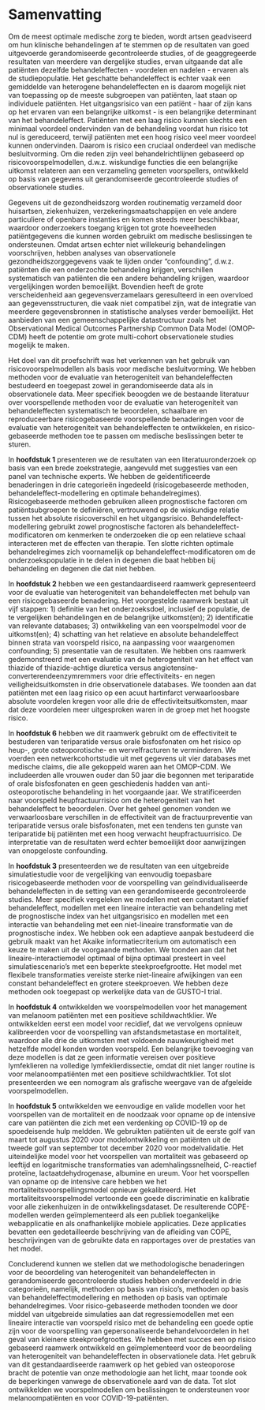 \pagestyle{fancy}
# Samenvatting {.unnumbered}

Om de meest optimale medische zorg te bieden, wordt artsen geadviseerd om hun
klinische behandelingen af te stemmen op de resultaten van goed uitgevoerde
gerandomiseerde gecontroleerde studies, of de geaggregeerde resultaten van
meerdere van dergelijke studies, ervan uitgaande dat alle patiënten dezelfde
behandeleffecten - voordelen en nadelen - ervaren als de studiepopulatie. Het
geschatte behandeleffect is echter vaak een gemiddelde van heterogene
behandeleffecten en is daarom mogelijk niet van toepassing op de meeste
subgroepen van patiënten, laat staan op individuele patiënten. Het
uitgangsrisico van een patiënt - haar of zijn kans op het ervaren van een
belangrijke uitkomst - is een belangrijke determinant van het behandeleffect.
Patiënten met een laag risico kunnen slechts een minimaal voordeel ondervinden
van de behandeling voordat hun risico tot nul is gereduceerd, terwijl patiënten
met een hoog risico veel meer voordeel kunnen ondervinden. Daarom is risico een
cruciaal onderdeel van medische besluitvorming. Om die reden zijn veel
behandelrichtlijnen gebaseerd op risicovoorspelmodellen, d.w.z. wiskundige
functies die een belangrijke uitkomst relateren aan een verzameling gemeten
voorspellers, ontwikkeld op basis van gegevens uit gerandomiseerde
gecontroleerde studies of observationele studies.

Gegevens uit de gezondheidszorg worden routinematig verzameld door huisartsen,
ziekenhuizen, verzekeringsmaatschappijen en vele andere particuliere of openbare
instanties en komen steeds meer beschikbaar, waardoor onderzoekers toegang
krijgen tot grote hoeveelheden patiëntgegevens die kunnen worden gebruikt om
medische beslissingen te ondersteunen. Omdat artsen echter niet willekeurig
behandelingen voorschrijven, hebben analyses van observationele
gezondheidszorggegevens vaak te lijden onder “confounding”, d.w.z. patiënten die
een onderzochte behandeling krijgen, verschillen systematisch van patiënten die
een andere behandeling krijgen, waardoor vergelijkingen worden bemoeilijkt.
Bovendien heeft de grote verscheidenheid aan gegevensverzamelaars geresulteerd
in een overvloed aan gegevensstructuren, die vaak niet compatibel zijn, wat de
integratie van meerdere gegevensbronnen in statistische analyses verder
bemoeilijkt. Het aanbieden van een gemeenschappelijke datastructuur zoals het
Observational Medical Outcomes Partnership Common Data Model (OMOP-CDM) heeft de
potentie om grote multi-cohort observationele studies mogelijk te maken.

Het doel van dit proefschrift was het verkennen van het gebruik van
risicovoorspelmodellen als basis voor medische besluitvorming. We hebben
methoden voor de evaluatie van heterogeniteit van behandeleffecten bestudeerd en
toegepast  zowel in gerandomiseerde data als in observationele data. Meer
specifiek beoogden we de bestaande literatuur over voorspellende methoden voor
de evaluatie van heterogeniteit van behandeleffecten systematisch te beoordelen,
schaalbare en reproduceerbare risicogebaseerde voorspellende benaderingen voor
de evaluatie van heterogeniteit van behandeleffecten te ontwikkelen, en
risico-gebaseerde methoden toe te passen om medische beslissingen beter te
sturen.

In **hoofdstuk 1** presenteren we de resultaten van een literatuuronderzoek op
basis van een brede zoekstrategie, aangevuld met suggesties van een panel van
technische experts. We hebben de geïdentificeerde benaderingen in drie
categorieën ingedeeld (risicogebaseerde methoden, behandeleffect-modellering en
optimale behandelregimes). Risicogebaseerde methoden gebruiken alleen
prognostische factoren om patiëntsubgroepen te definiëren, vertrouwend op de
wiskundige relatie tussen het absolute risicoverschil en het uitgangsrisico.
Behandeleffect-modellering gebruikt zowel prognostische factoren als
behandeleffect-modificatoren om kenmerken te onderzoeken die op een relatieve
schaal interacteren met de effecten van therapie. Ten slotte richten optimale
behandelregimes zich voornamelijk op behandeleffect-modificatoren om de
onderzoekspopulatie in te delen in degenen die baat hebben bij behandeling en
degenen die dat niet hebben.

In **hoofdstuk 2** hebben we een gestandaardiseerd raamwerk gepresenteerd voor
de evaluatie van heterogeniteit van behandeleffecten met behulp van een
risicogebaseerde benadering. Het voorgestelde raamwerk bestaat uit vijf stappen:
1) definitie van het onderzoeksdoel, inclusief de populatie, de te vergelijken
behandelingen en de belangrijke uitkomst(en); 2) identificatie van relevante
databases; 3) ontwikkeling van een voorspelmodel voor de uitkomst(en); 4)
schatting van het relatieve en absolute behandeleffect binnen strata van
voorspeld risico, na aanpassing voor waargenomen confounding; 5) presentatie van
de resultaten. We hebben ons raamwerk gedemonstreerd met een evaluatie van de
heterogeniteit van het effect van thiazide of thiazide-achtige diuretica versus
angiotensine-converterendeenzymremmers voor drie effectiviteits- en negen
veiligheidsuitkomsten in drie observationele databases. We toonden aan dat
patiënten met een laag risico op een acuut hartinfarct verwaarloosbare absolute
voordelen kregen voor alle drie de effectiviteitsuitkomsten, maar dat deze
voordelen meer uitgesproken waren in de groep met het hoogste risico.

In **hoofdstuk 6** hebben we dit raamwerk gebruikt om de  effectiviteit te
bestuderen van teriparatide versus orale bisfosfonaten om het risico op heup-,
grote osteoporotische- en wervelfracturen te verminderen. We voerden een
netwerkcohortstudie uit met gegevens uit vier databases met medische claims, die
alle gekoppeld waren aan het OMOP-CDM. We includeerden alle vrouwen ouder dan 50
jaar die begonnen met teriparatide of orale bisfosfonaten en geen geschiedenis
hadden van anti-osteoporotische behandeling in het voorgaande jaar. We
stratificeerden naar voorspeld heupfractuurrisico om de heterogeniteit van het
behandeleffect te beoordelen. Over het geheel genomen vonden we verwaarloosbare
verschillen in de effectiviteit van de fractuurpreventie van teriparatide versus
orale bisfosfonaten, met een tendens ten gunste van teriparatide bij patiënten
met een hoog verwacht heupfractuurrisico. De interpretatie van de resultaten
werd echter bemoeilijkt door aanwijzingen van onopgeloste confounding.

In **hoofdstuk 3** presenteerden we de resultaten van een uitgebreide
simulatiestudie voor de vergelijking van eenvoudig toepasbare risicogebaseerde
methoden voor de voorspelling van geïndividualiseerde behandeleffecten in de
setting van een gerandomiseerde gecontroleerde studies. Meer specifiek
vergeleken we modellen met een constant relatief behandeleffect, modellen met
een lineaire interactie van behandeling met de prognostische index van het
uitgangsrisico en modellen met een interactie van behandeling met een
niet-lineaire transformatie van de prognostische index. We hebben ook een
adaptieve aanpak bestudeerd die gebruik maakt van het Akaike informatiecriterium
om automatisch een keuze te maken uit de voorgaande methoden. We toonden aan dat
het lineaire-interactiemodel optimaal of bijna optimaal presteert in veel
simulatiescenario's met een beperkte steekproefgrootte. Het model met flexibele
transformaties vereiste sterke niet-lineaire afwijkingen van een constant
behandeleffect en grotere steekproeven. We hebben deze methoden ook toegepast op
werkelijke data van de GUSTO-I trial.

In **hoofdstuk 4** ontwikkelden we voorspelmodellen voor het management van
melanoom patiënten met een positieve schildwachtklier. We ontwikkelden eerst een
model voor recidief, dat we vervolgens opnieuw kalibreerden voor de voorspelling
van afstandsmetastase en mortaliteit, waardoor alle drie de uitkomsten met
voldoende nauwkeurigheid met hetzelfde model konden worden voorspeld. Een
belangrijke toevoeging van deze modellen is dat ze geen informatie vereisen over
positieve lymfeklieren na volledige lymfeklierdissectie, omdat dit niet langer
routine is voor melanoompatiënten met een positieve schildwachtklier. Tot slot
presenteerden we een nomogram als grafische weergave van de afgeleide
voorspelmodellen.

In **hoofdstuk 5** ontwikkelden we eenvoudige en valide modellen voor het
voorspellen van de mortaliteit en de noodzaak voor opname op de intensive care
van patiënten die zich met een verdenking op COVID-19 op de spoedeisende hulp
meldden. We gebruikten patiënten uit de eerste golf van maart tot augustus 2020
voor modelontwikkeling en patiënten uit de tweede golf van september tot
december 2020 voor modelvalidatie. Het uiteindelijke model voor het voorspellen
van mortaliteit was gebaseerd op leeftijd en logaritmische transformaties van
ademhalingssnelheid, C-reactief proteïne, lactaatdehydrogenase, albumine en
ureum. Voor het voorspellen van opname op de intensive care hebben we het
mortaliteitsvoorspellingsmodel opnieuw gekalibreerd. Het
mortaliteitsvoorspelmodel vertoonde een goede discriminatie en kalibratie voor
alle ziekenhuizen in de ontwikkelingsdataset. De resulterende COPE-modellen
werden geïmplementeerd als een publiek toegankelijke webapplicatie en als
onafhankelijke mobiele applicaties. Deze applicaties bevatten een gedetailleerde
beschrijving van de afleiding van COPE, beschrijvingen van de gebruikte data en
rapportages over de prestaties van het model.

Concluderend kunnen we stellen dat we methodologische benaderingen voor de
beoordeling van heterogeniteit van behandeleffecten in gerandomiseerde
gecontroleerde studies hebben onderverdeeld in drie categorieën, namelijk,
methoden op basis van risico's, methoden op basis van behandeleffectmodellering
en methoden op basis van optimale behandelregimes. Voor risico-gebaseerde
methoden toonden we door middel van uitgebreide simulaties aan dat
regressiemodellen met een lineaire interactie van voorspeld risico met de
behandeling een goede optie zijn voor de voorspelling van gepersonaliseerde
behandelvoordelen in het geval van kleinere steekproefgroottes. We hebben met
succes een op risico gebaseerd raamwerk ontwikkeld en geïmplementeerd voor de
beoordeling van heterogeniteit van behandeleffecten in observationele data. Het
gebruik van dit gestandaardiseerde raamwerk op het gebied van osteoporose bracht
de potentie van onze methodologie aan het licht, maar toonde ook de beperkingen
vanwege de observationele aard van de data. Tot slot ontwikkelden we
voorspelmodellen om beslissingen te ondersteunen voor melanoompatiënten en voor
COVID-19-patiënten.

\clearpage\null\pagestyle{empty}
